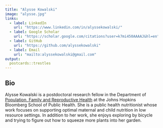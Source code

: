```yaml
---
title: "Alysse Kowalski"
image: "alysse.jpg"
links:
  - label: LinkedIn
    url: "https://www.linkedin.com/in/alyssekowalski/"
  - label: Google Scholar
    url: "https://scholar.google.com/citations?user=k7mi450AAAAJ&hl=en"
  - label: GitHub
    url: "https://github.com/alyssekowalski"
  - label: Email
    url: "mailto:alyssekowalski@gmail.com"
output:
  postcards::trestles
---
```

 
## Bio

Alysse Kowalski is a postdoctoral research fellow in the Department of 
[Population, Family and Reproductive Health]("https://publichealth.jhu.edu/departments/population-family-and-reproductive-health") at the Johns Hopkins Bloomberg 
School of Public Health. She is a public health nutritionist whose work focuses 
on supporting optimal maternal and child nutrition in low resource settings. In
addition to her work, she enjoys exploring by bicycle and trying to figure out
how to squeeze more plants into her garden.
